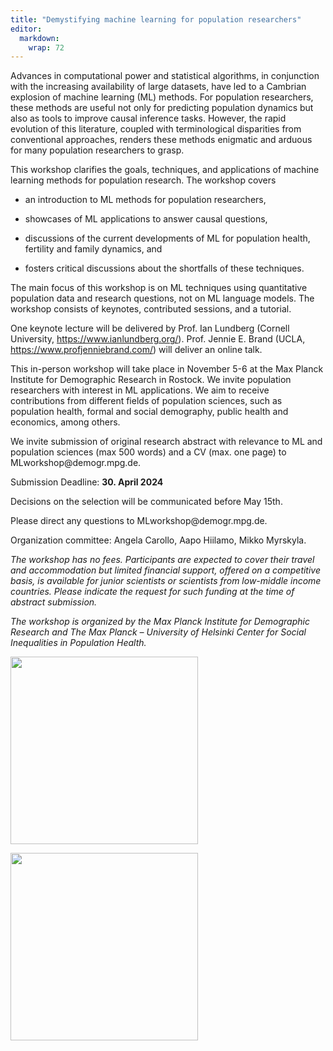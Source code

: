 ```yaml
---
title: "Demystifying machine learning for population researchers"
editor: 
  markdown: 
    wrap: 72
---
```


Advances in computational power and statistical algorithms, in
conjunction with the increasing availability of large datasets, have led
to a Cambrian explosion of machine learning (ML) methods. For population
researchers, these methods are useful not only for predicting population
dynamics but also as tools to improve causal inference tasks. However,
the rapid evolution of this literature, coupled with terminological
disparities from conventional approaches, renders these methods
enigmatic and arduous for many population researchers to grasp.

This workshop clarifies the goals, techniques, and applications of
machine learning methods for population research. The workshop covers

-   an introduction to ML methods for population researchers,

-   showcases of ML applications to answer causal questions,

-   discussions of the current developments of ML for population health,
    fertility and family dynamics, and

-   fosters critical discussions about the shortfalls of these
    techniques.

The main focus of this workshop is on ML techniques using quantitative
population data and research questions, not on ML language models. The
workshop consists of keynotes, contributed sessions, and a tutorial.

One keynote lecture will be delivered by Prof. Ian Lundberg (Cornell
University, <https://www.ianlundberg.org/>). Prof. Jennie E. Brand
(UCLA, <https://www.profjenniebrand.com/>) will deliver an online talk.

This in-person workshop will take place in November 5-6 at the Max
Planck Institute for Demographic Research in Rostock. We invite
population researchers with interest in ML applications. We aim to
receive contributions from different fields of population sciences, such
as population health, formal and social demography, public health and
economics, among others.

We invite submission of original research abstract with relevance to ML
and population sciences (max 500 words) and a CV (max. one page) to
MLworkshop\@demogr.mpg.de.

Submission Deadline: **30. April 2024**

Decisions on the selection will be communicated before May 15th.

Please direct any questions to MLworkshop\@demogr.mpg.de.

Organization committee: Angela Carollo, Aapo Hiilamo, Mikko Myrskyla.

*The workshop has no fees. Participants are expected to cover their
travel and accommodation but limited financial support, offered on a
competitive basis, is available for junior scientists or scientists from
low-middle income countries. Please indicate the request for such
funding at the time of abstract submission.*

*The workshop is organized by the Max Planck Institute for Demographic
Research and The Max Planck -- University of Helsinki Center for Social
Inequalities in Population Health.*

![](logos/maxhel.png){width="300"}

![](logos/MPIDR-EN@4x.png){width="300"}
